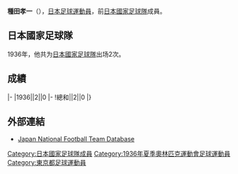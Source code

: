 {{Infobox football biography
|name=種田孝一
|image=
|fullname=種田孝一
|birth_date={{Birth date and age|1910|4|9}}
|cityofbirth=[[東京|東京]]
|countryofbirth=[[日本|日本]]
|height=
|position=[[中场|中场]]
|currentclub=
|years=
|clubs=
|caps(goals)=
|nationalyears=1936
|nationalteam=[[日本國家足球隊|日本]]
|nationalcaps(goals)=2 (0)
}}
'''種田孝一'''（{{Bd|1910年|4月9日||}}），[[日本|日本]][[足球|足球]][[運動員|運動員]]，前[[日本國家足球隊|日本國家足球隊]]成員。

==日本國家足球隊==
1936年，他共为[[日本國家足球隊|日本國家足球隊]]出场2次。

==成績==
{{Football player national team statistics|JPN}}
|-
|1936||2||0
|-
!總和||2||0
|}

==外部連結==
{{Reflist}}
*[https://web.archive.org/web/20160319090500/http://www.japannationalfootballteam.com/en/players/oita_koichi.html Japan National Football Team Database]

{{1936年奥运会男子足球日本参赛名单}}
{{Japan-sport-bio-stub}}
{{Soccer-player-stub}}
[[Category:日本國家足球隊成員|Category:日本國家足球隊成員]]
[[Category:1936年夏季奧林匹克運動會足球運動員|Category:1936年夏季奧林匹克運動會足球運動員]]
[[Category:東京都足球運動員|Category:東京都足球運動員]]